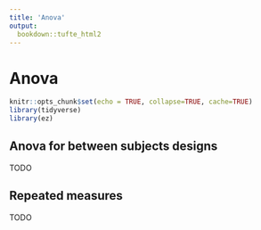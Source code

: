 ```yaml
---
title: 'Anova'
output: 
  bookdown::tufte_html2
---
```





# Anova
  
```r
knitr::opts_chunk$set(echo = TRUE, collapse=TRUE, cache=TRUE)
library(tidyverse)
library(ez)
```




## Anova for between subjects designs

TODO


## Repeated measures 

TODO




